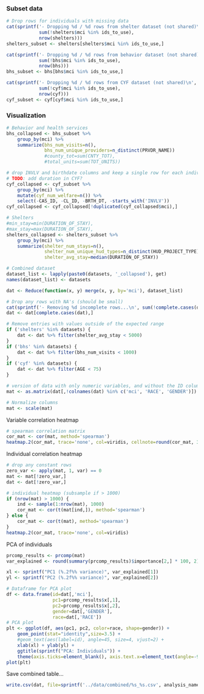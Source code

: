 ### Subset data

```r
# Drop rows for individuals with missing data
cat(sprintf('- Dropping %d / %d rows from shelter dataset (not shared)\n', 
            sum(!shelters$mci %in% ids_to_use),
            nrow(shelters)))
shelters_subset <- shelters[shelters$mci %in% ids_to_use,]

cat(sprintf('- Dropping %d / %d rows from behavior dataset (not shared)\n', 
            sum(!bhs$mci %in% ids_to_use),
            nrow(bhs)))
bhs_subset <- bhs[bhs$mci %in% ids_to_use,]

cat(sprintf('- Dropping %d / %d rows from CYF dataset (not shared)\n', 
            sum(!cyf$mci %in% ids_to_use),
            nrow(cyf)))
cyf_subset <- cyf[cyf$mci %in% ids_to_use,]
```

### Visualization

```r
# Behavior and health services
bhs_collapsed <- bhs_subset %>%
    group_by(mci) %>%
    summarize(bhs_num_visits=n(),
              bhs_num_unique_providers=n_distinct(PRVDR_NAME))
              #county_tot=sum(CNTY_TOT),
              #total_units=sum(TOT_UNITS))

# drop INVLV and birthdate columns and keep a single row for each individual
# TODO: add duration in CYF?
cyf_collapsed <- cyf_subset %>% 
    group_by(mci) %>%
    mutate(cyf_num_welfare=n()) %>%
    select(-CAS_ID, -CL_ID, -BRTH_DT, -starts_with('INVLV'))
cyf_collapsed <- cyf_collapsed[!duplicated(cyf_collapsed$mci),]

# Shelters
#min_stay=min(DURATION_OF_STAY),
#max_stay=max(DURATION_OF_STAY),
shelters_collapsed <- shelters_subset %>%
    group_by(mci) %>%
    summarize(shelter_num_stays=n(),
              shelter_num_unique_hud_types=n_distinct(HUD_PROJECT_TYPE),
              shelter_avg_stay=median(DURATION_OF_STAY))

# Combined dataset
dataset_list <- lapply(paste0(datasets, '_collapsed'), get)
names(dataset_list) <- datasets

dat <- Reduce(function(x, y) merge(x, y, by='mci'), dataset_list)

# Drop any rows with NA's (should be small)
cat(sprintf('- Removing %d incomplete rows...\n', sum(!complete.cases(dat))))
dat <- dat[complete.cases(dat),]

# Remove entries with values outside of the expected range
if ('shelters' %in% datasets) {
    dat <- dat %>% filter(shelter_avg_stay < 5000)
}
if ('bhs' %in% datasets) {
    dat <- dat %>% filter(bhs_num_visits < 1000)
}
if ('cyf' %in% datasets) {
    dat <- dat %>% filter(AGE < 75)
}

# version of data with only numeric variables, and without the ID column
mat <- as.matrix(dat[,!colnames(dat) %in% c('mci', 'RACE', 'GENDER')])

# Normalize columns
mat <- scale(mat)
```

Variable correlation heatmap

```r
# spearman correlation matrix
cor_mat <- cor(mat, method='spearman')
heatmap.2(cor_mat, trace='none', col=viridis, cellnote=round(cor_mat, 3), margin=c(16,16))
```

Individual correlation heatmap

```r
# drop any constant rows
zero_var <- apply(mat, 1, var) == 0
mat <- mat[!zero_var,]
dat <- dat[!zero_var,]

# individual heatmap (subsample if > 1000)
if (nrow(mat) > 1000) {
    ind <- sample(1:nrow(mat), 1000)
    cor_mat <- cor(t(mat[ind,]), method='spearman')
} else {
    cor_mat <- cor(t(mat), method='spearman')
}
heatmap.2(cor_mat, trace='none', col=viridis)
```

PCA of individuals

```r
prcomp_results <- prcomp(mat)
var_explained <- round(summary(prcomp_results)$importance[2,] * 100, 2)

xl <- sprintf("PC1 (%.2f%% variance)", var_explained[1])
yl <- sprintf("PC2 (%.2f%% variance)", var_explained[2])

# Dataframe for PCA plot
df <- data.frame(id=dat[,'mci'],
                 pc1=prcomp_results$x[,1], 
                 pc2=prcomp_results$x[,2],
                 gender=dat[,'GENDER'],
                 race=dat[,'RACE'])
# PCA plot
plt <- ggplot(df, aes(pc1, pc2, color=race, shape=gender)) +
    geom_point(stat="identity",size=3.5) +
    #geom_text(aes(label=id), angle=45, size=4, vjust=2) +
    xlab(xl) + ylab(yl) +
    ggtitle(sprintf("PCA: Individuals")) +
    theme(axis.ticks=element_blank(), axis.text.x=element_text(angle=-90))
plot(plt)
```


Save combined table...

```r
write.csv(dat, file=sprintf('../data/combined/%s_%s.csv', analysis_name, analysis_version))
```

